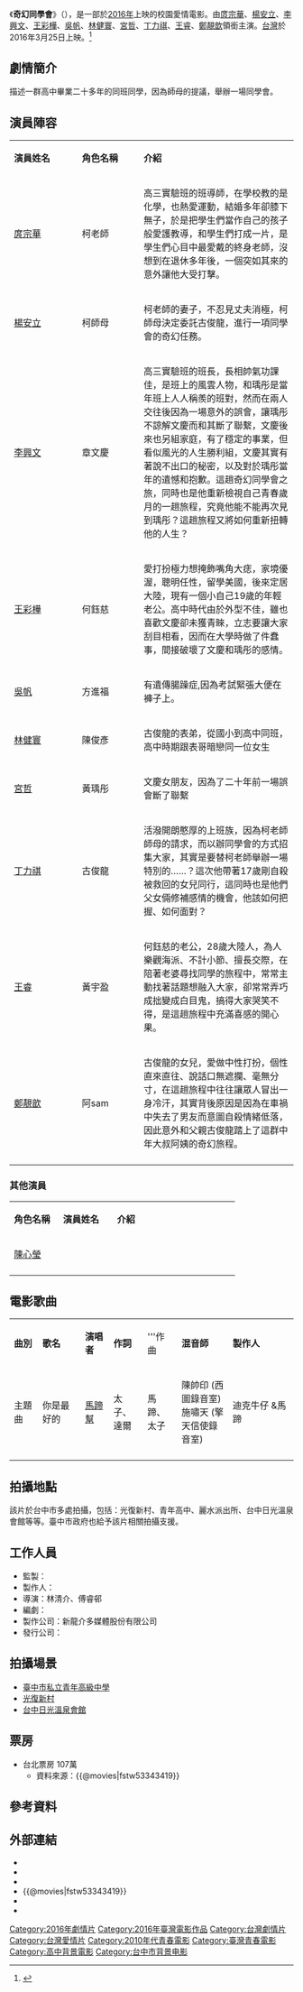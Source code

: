 {{Infobox Film
| name           = 奇幻同學會
| original_name  = ''See You Again''
| image          = 
| image_size     =
| caption        = 
| based_on       = 
| 監製           = 
| producer_2     = 李若蘭
| 導演           = [[林清介|林清介]]、[[傅睿邨|傅睿邨]]
| 編劇           = 傅睿邨、林清介
| 主演           = [[庹宗華|庹宗華]]、[[楊安立|楊安立]]、[[李興文|李興文]]、[[王彩樺|王彩樺]]、[[吳帆|吳帆]]、[[林健寰|林健寰]]、[[宮哲|宮哲]]、[[鄭靚歆|鄭靚歆]]、[[丁力祺|丁力祺]]、[[王睿|王睿]]
| 攝影           = 黃一欽
| 剪輯           = 顧曉芸
| 配樂           = 林志忠
| 製片商         = 新龍介多媒體股份有限公司
| 發行商         = 
| 產地           = {{台灣電影產地}}
| 上映日期       = {{film date|2016|03|25|台灣}}
| 語言           = 華語
| 片長           = 123分鐘
| tw_name        = 
}}

《'''奇幻同學會'''》（{{lang-en|'''''See You Again'''''}}），是一部於[[2016年電影列表|2016年]]上映的校園愛情電影。由[[庹宗華|庹宗華]]、[[楊安立|楊安立]]、[[李興文|李興文]]、[[王彩樺|王彩樺]]、[[吳帆|吳帆]]、[[林健寰|林健寰]]、[[宮哲|宮哲]]、[[丁力祺|丁力祺]]、[[王睿|王睿]]、[[鄭靚歆|鄭靚歆]]領銜主演。[[台灣|台灣]]於2016年3月25日上映。<ref>{{cite news|author=|title=林清介復出《奇幻同學會》　拍進台南風光|url=http://www.appledaily.com.tw/realtimenews/article/new/20150711/645975/|accessdate=2015-07-11|newspaper=蘋果日報|date=2015-07-11|archive-date=2016-01-27|archive-url=https://web.archive.org/web/20160127153825/http://www.appledaily.com.tw/realtimenews/article/new/20150711/645975/|dead-url=no}}</ref>

== 劇情簡介 ==
描述一群高中畢業二十多年的同班同學，因為師母的提議，舉辦一場同學會。

== 演員陣容 ==
{|class="wikitable" width="60%"
|- style="background:#AFC7BA; color:snow" align=center
|style="width:22%"|'''演員姓名'''||style="width:20%"|'''角色名稱'''||style="width:50%"|'''介紹'''
|-
![[庹宗華|庹宗華]]
! 柯老師
|高三實驗班的班導師，在學校教的是化學，也熱愛運動，結婚多年卻膝下無子，於是把學生們當作自己的孩子般愛護教導，和學生們打成一片，是學生們心目中最愛戴的終身老師，沒想到在退休多年後，一個突如其來的意外讓他大受打擊。
|-
![[楊安立|楊安立]]
!柯師母
|柯老師的妻子，不忍見丈夫消極，柯師母決定委託古俊龍，進行一項同學會的奇幻任務。
|-
![[李興文|李興文]]
! 章文慶
| 高三實驗班的班長，長相帥氣功課佳，是班上的風雲人物，和瑀彤是當年班上人人稱羨的班對，然而在兩人交往後因為一場意外的誤會，讓瑀彤不諒解文慶而和其斷了聯繫，文慶後來也另組家庭，有了穩定的事業，但看似風光的人生勝利組，文慶其實有著說不出口的秘密，以及對於瑀彤當年的遺憾和抱歉。這趟奇幻同學會之旅，同時也是他重新檢視自己青春歲月的一趟旅程，究竟他能不能再次見到瑀彤？這趟旅程又將如何重新扭轉他的人生？
|-
![[王彩樺|王彩樺]]
! 何鈺慈
| 愛打扮極力想掩飾嘴角大痣，家境優渥，聰明任性，留學美國，後來定居大陸，現有一個小自己19歲的年輕老公。高中時代由於外型不佳，雖也喜歡文慶卻未獲青睞，立志要讓大家刮目相看，因而在大學時做了件蠢事，間接破壞了文慶和瑀彤的感情。
|-
![[吳帆|吳帆]]
! 方進福
|有遺傳腸躁症,因為考試緊張大便在褲子上。
|-
![[林健寰|林健寰]] 
! 陳俊彥 
| 古俊龍的表弟，從國小到高中同班，高中時期跟表哥暗戀同一位女生 
|-
![[宮哲|宮哲]]
!黃瑀彤 
| 文慶女朋友，因為了二十年前一場誤會斷了聯繫
|-
![[丁力祺|丁力祺]]
! 古俊龍
| 活潑開朗憨厚的上班族，因為柯老師師母的請求，而以辦同學會的方式招集大家，其實是要替柯老師舉辦一場特別的……？這次他帶著17歲剛自殺被救回的女兒同行，這同時也是他們父女倆修補感情的機會，他該如何把握、如何面對？
|-
![[王睿|王睿]]
! 黃宇盈
| 何鈺慈的老公，28歲大陸人，為人樂觀海派、不計小節、擅長交際，在陪著老婆尋找同學的旅程中，常常主動找著話題想融入大家，卻常常弄巧成拙變成白目鬼，搞得大家哭笑不得，是這趟旅程中充滿喜感的開心果。
|-
![[鄭靚歆|鄭靚歆]]
! 阿sam
| 古俊龍的女兒，愛做中性打扮，個性直來直往、說話口無遮攔、毫無分寸，在這趟旅程中往往讓眾人冒出一身冷汗，其實背後原因是因為在車禍中失去了男友而意圖自殺情緒低落，因此意外和父親古俊龍踏上了這群中年大叔阿姨的奇幻旅程。
|-
|}
=== 其他演員 ===
{|class="wikitable" width="60%"
|- style="background:#AFC7BA; color:snow" align=center
|style="width:20%"|'''角色名稱'''||style="width:22%"|'''演員姓名'''||style="width:50%"|'''介紹'''
|-
![[陳心瑩|陳心瑩]]
! 
| 
|-
|}

== 電影歌曲 ==
{|class="wikitable" style="text-align:center;width:80%"
|- style="width:100%; background:green; color:snow"
|style="width:10%"|'''曲別'''||style="width:15%"|'''歌名'''||style="width:10%"|'''演唱者'''||style="width:12%"|'''作詞'''||style="width:12%"|'''作曲||style="width:18%"|'''混音師'''
|'''製作人'''
|-
|主題曲||你是最好的||[[馬蹄幫|馬蹄幫]]||太子、達爾||馬蹄、太子||陳帥印  (西圖錄音室)
施嘯天 (擎天信使錄音室)
|迪克牛仔
&馬蹄
|-
|}

== 拍攝地點 ==
該片於台中市多處拍攝，包括：光復新村、青年高中、麗水派出所、台中日光溫泉會館等等。臺中市政府也給予該片相關拍攝支援。

== 工作人員 ==
*監製：
*製作人：
*導演：林清介、傅睿邨
*編劇：
*製作公司：新龍介多媒體股份有限公司
*發行公司：
== 拍攝場景 ==
*[[臺中市私立青年高級中學|臺中市私立青年高級中學]]
*[[光復新村|光復新村]]
*[[台中日光溫泉會館|台中日光溫泉會館]]

== 票房 ==
*台北票房 107萬
**資料來源：{{@movies|fstw53343419}}

== 參考資料 ==
{{reflist}}

== 外部連結 ==
* {{facebook|seeyouagain.movie}}
* {{douban}}
* {{hkmdb title|18730}}
* {{@movies|fstw53343419}}
* {{Yahoomovie id|6163}}
* {{imdb title|7888068}}

[[Category:2016年劇情片|Category:2016年劇情片]]
[[Category:2016年臺灣電影作品|Category:2016年臺灣電影作品]]
[[Category:台灣劇情片|Category:台灣劇情片]]
[[Category:台灣愛情片|Category:台灣愛情片]]
[[Category:2010年代青春電影|Category:2010年代青春電影]]
[[Category:臺灣青春電影|Category:臺灣青春電影]]
[[Category:高中背景電影|Category:高中背景電影]]
[[Category:台中市背景电影|Category:台中市背景电影]]
